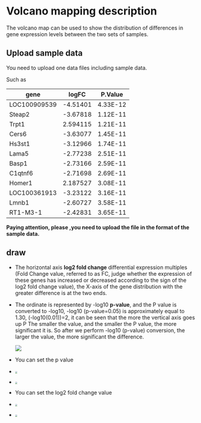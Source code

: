 # Volcano mapping description

The volcano map can be used to show the distribution of differences in gene expression levels between the two sets of samples.

## Upload sample data

You need to upload one data files including sample data.

Such as

| gene         | logFC    | P.Value  |
| ------------ | -------- | -------- |
| LOC100909539 | -4.51401 | 4.33E-12 |
| Steap2       | -3.67818 | 1.12E-11 |
| Trpt1        | 2.594115 | 1.21E-11 |
| Cers6        | -3.63077 | 1.45E-11 |
| Hs3st1       | -3.12966 | 1.74E-11 |
| Lama5        | -2.77238 | 2.51E-11 |
| Basp1        | -2.73166 | 2.59E-11 |
| C1qtnf6      | -2.71698 | 2.69E-11 |
| Homer1       | 2.187527 | 3.08E-11 |
| LOC100361913 | -3.23122 | 3.16E-11 |
| Lmnb1        | -2.60727 | 3.58E-11 |
| RT1-M3-1     | -2.42831 | 3.65E-11 |

**Paying attention, please ,you need to upload the file in the format of the sample data.**






## draw

- The horizontal axis **log2 fold change** differential expression multiples (Fold Change value, referred to as FC, judge whether the expression of these genes has increased or decreased according to the sign of the log2 fold change value), the X-axis of the gene distribution with the greater difference is at the two ends.

- The ordinate is represented by -log10 **p-value**, and the P value is converted to -log10, -log10 (p-value=0.05) is approximately equal to 1.30, (-log10(0.01))=2, it can be seen that the more the vertical axis goes up P The smaller the value, and the smaller the P value, the more significant it is. So after we perform -log10 (p-value) conversion, the larger the value, the more significant the difference.

  ![](https://raw.githubusercontent.com/jinhuili-lab/personal_image_bed/master/img99202201112142815.png)

- You can set the p value

- <img src="https://raw.githubusercontent.com/jinhuili-lab/personal_image_bed/master/img99202201112142861.png" style="zoom:33%;" />

- <img src="https://raw.githubusercontent.com/jinhuili-lab/personal_image_bed/master/img99202201112142909.png" style="zoom:33%;" />

- You can set the log2 fold change value

- <img src="https://raw.githubusercontent.com/jinhuili-lab/personal_image_bed/master/img99202201112142949.png" style="zoom:33%;" />

- <img src="https://raw.githubusercontent.com/jinhuili-lab/personal_image_bed/master/img99202201112142336.png" style="zoom:33%;" />
